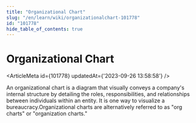 ```yaml
---
title: "Organizational Chart"
slug: "/en/learn/wiki/organizationalchart-101778"
id: "101778"
hide_table_of_contents: true
---
```



# Organizational Chart

<ArticleMeta id={101778} updatedAt={'2023-09-26 13:58:58'} />
<div className='border-solid border-b border-t-0 my-4 border-[var(--ifm-color-gray-300)]' />

An organizational chart is a diagram that visually conveys a company's internal structure by detailing the roles, responsibilities, and relationships between individuals within an entity. It is one way to visualize a bureaucracy.Organizational charts are alternatively referred to as "org charts" or "organization charts."
